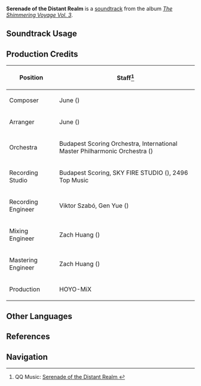 {{Soundtrack Infobox
|image          = The Shimmering Voyage Vol 3.png
|album          = The Shimmering Voyage Vol. 3
|disc           = 2
|number         = 52
|featured       = 
|featured2      = 
|featured3      = 
|featured_disc  = 
|featured_disc2 = 
|featured_disc3 = 
|youtube_id     = 2ZUDOZZ6Ego
|spotify_id     = 3SWVTUK00mnmbN8r8TZGiX
|previous       = The Name Is Legion
|next           = Occluded Blight
}}
'''Serenade of the Distant Realm''' is a [[soundtrack]] from the album ''[[The Shimmering Voyage Vol. 3]]''.

==Soundtrack Usage==
{{Soundtrack Usage
|quest    = Portended Fate//cutscene
|location = 
|domain   = 
}}

==Production Credits==
{| class="wikitable"
! Position
! Staff<ref>QQ Music: [https://y.qq.com/n/ryqq/songDetail/000k6Cbv2QrKpy Serenade of the Distant Realm {{zh|遥世的夜歌}}]</ref>
|-
! Composer
| June ({{zh|刘越}})
|-
! Arranger
| June ({{zh|刘越}})
|-
! Orchestra
| Budapest Scoring Orchestra, International Master Philharmonic Orchestra ({{zh|国际首席爱乐乐团}})
|-
! Recording Studio
| Budapest Scoring, SKY FIRE STUDIO ({{zh|九紫天诚录音棚}}), 2496 Top Music
|-
! Recording Engineer
| Viktor Szabó, Gen Yue ({{zh|岳艮}})
|-
! Mixing Engineer
| Zach Huang ({{zh|黄巍}})
|-
! Mastering Engineer
| Zach Huang ({{zh|黄巍}})
|-
! Production
| HOYO-MiX
|}
<!--
==Gallery==
<gallery>
</gallery>

==Trivia==
-->
==Other Languages==
{{Other Languages
|en      = Serenade of the Distant Realm
|zhs     = 遥世的夜歌
|zhs_rm  = 
|zht     = 遙世的夜歌
|zht_rm  = 
|zh_tl   = 
|ja      = 遼遠のセレナーデ
|ja_rm   = Ryouen no Serenaade
|ja_tl   = Distant Serenade
}}

==References==
{{Reflist}}

==Navigation==
{{Soundtrack Navbox|The Shimmering Voyage|3}}